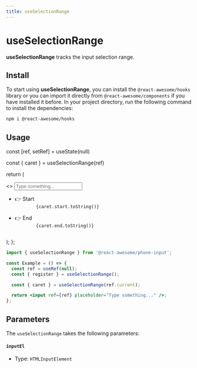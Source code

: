 ```yaml
---
title: useSelectionRange
---
```


# useSelectionRange

**useSelectionRange** tracks the input selection range.

## Install

To start using **useSelectionRange**, you can install the `@react-awesome/hooks` library or you can import it directly from `@react-awesome/components` if you have installed it before. In your project directory, run
the following command to install the dependencies:

```sh npm2yarn
npm i @react-awesome/hooks
```

## Usage


  const [ref, setRef] = useState(null)

const { caret } = useSelectionRange(ref)

return (

<>
  <input
    className="w-full border rounded-md px-3 py-2"
    ref={setRef}
    placeholder="Type something..."
  />
  <ul className="mt-2">
    <li>
      <span className="font-medium">👉 Start</span>
      <code className="ml-2 nx-border-black nx-border-opacity-[0.04] nx-bg-opacity-[0.03] nx-bg-black nx-break-words nx-rounded-md nx-border nx-py-0.5 nx-px-[.25em] nx-text-[.9em] dark:nx-border-white/10 dark:nx-bg-white/10">
        {caret.start.toString()}
      </code>
    </li>
    <li>
      <span className="font-medium">👉 End</span>
      <code className="ml-2 nx-border-black nx-border-opacity-[0.04] nx-bg-opacity-[0.03] nx-bg-black nx-break-words nx-rounded-md nx-border nx-py-0.5 nx-px-[.25em] nx-text-[.9em] dark:nx-border-white/10 dark:nx-bg-white/10">
        {caret.end.toString()}
      </code>
    </li>
  </ul>
</>
); };

<Container>
  <Example />
</Container>

```jsx
import { useSelectionRange } from '@react-awesome/phone-input';

const Example = () => {
  const ref = useRef(null);
  const { register } = useSelectionRange();

  const { caret } = useSelectionRange(ref.current);

  return <input ref={ref} placeholder="Type something..." />;
};
```

## Parameters

The `useSelectionRange` takes the following parameters:

#### `inputEl`

- Type: `HTMLInputElement`
